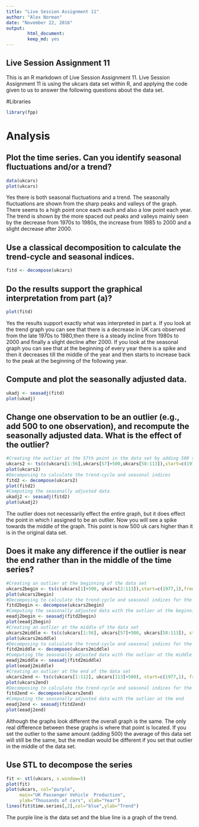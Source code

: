 ```yaml
---
title: "Live Session Assignment 11"
author: "Alex Norman"
date: "November 22, 2016"
output: 
        html_document:
        keep_md: yes
---
```

 
## Live Session Assignment 11

This is an R markdown of Live Session Assignment 11. Live Session Assignment 11 is using the ukcars data set within R, and applying the code given to us to answer the following questions about the data set. 

#Libraries
```r
library(fpp)
```

# Analysis

## Plot the time series. Can you identify seasonal fluctuations and/or a trend?  
```r
data(ukcars)
plot(ukcars)

```

Yes there is both seasonal fluctuations and a trend. The seasonally fluctuations are shown from the sharp peaks and valleys of the graph. There seems to a high point once each each and also a low point each year.  The trend is shown by the more spaced out peaks and valleys mainly seen by the decrease from 1970s to 1980s, the increase from 1985 to 2000 and a slight decrease after 2000. 

## Use a classical decomposition to calculate the trend-cycle and seasonal indices. 
```r
fitd <- decompose(ukcars)
```
 
## Do the results support the graphical interpretation from part (a)? 
```r
plot(fitd)

```

Yes the results support exactly what was interpreted in part a. If you look at the trend graph you can see that there is a decrease in UK cars observed from the late 1970s to 1980,then there is a steady incline from 1980s to 2000 and finally a slight decline after 2000. If you look at the seasonal graph you can see that at the beginning of every year there is a spike and then it decreases till the middle of the year and then starts to increase back to the peak at the beginning of the following year.
 
## Compute and plot the seasonally adjusted data. 
```r
ukadj <- seasadj(fitd)
plot(ukadj) 

```
 
## Change one observation to be an outlier (e.g., add 500 to one observation), and recompute the seasonally adjusted data. What is the effect of the outlier? 
```r
#Creating the outlier at the 57th point in the data set by adding 500 to its value
ukcars2 <- ts(c(ukcars[1:56],ukcars[57]+500,ukcars[58:113]),start=c(1977,1),frequency=4)
plot(ukcars2)
#Decomposing to calculate the trend-cycle and seasonal indices
fitd2 <- decompose(ukcars2)
plot(fitd2)
#Computing the seasonally adjusted data
ukadj2 <- seasadj(fitd2)
plot(ukadj2) 

```

The outlier does not necessarily effect the entire graph, but it does effect the point in which I assigned to be an outlier. Now you will see a spike towards the middle of the graph. This point is now 500 uk cars higher than it is in the original data set.  

## Does it make any difference if the outlier is near the end rather than in the middle of the time series? 
```r
#Creating an outlier at the beginning of the data set 
ukcars2begin <- ts(c(ukcars[1]+500, ukcars[2:113]),start=c(1977,1),frequency=4)
plot(ukcars2begin)
#Decomposing to calculate the trend-cycle and seasonal indices for the outlier in the beginning
fitd2begin <- decompose(ukcars2begin) 
#Computing the seasonally adjusted data with the outlier at the beginning
eeadj2begin <- seasadj(fitd2begin)
plot(eeadj2begin)
#Creating an outlier at the middle of the data set
ukcars2middle <- ts(c(ukcars[1:56], ukcars[57]+500, ukcars[58:113]), start=c(1977,1), frequency=4)
plot(ukcars2middle)
#Decomposing to calculate the trend-cycle and seasonal indices for the outlier in the middle
fitd2middle <- decompose(ukcars2middle) 
#Computing the seasonally adjusted data with the outlier at the middle
eeadj2middle <- seasadj(fitd2middle)
plot(eeadj2middle)
#Creating an outlier at the end of the data set
ukcars2end <- ts(c(ukcars[1:112], ukcars[113]+500), start=c(1977,1), frequency = 4)
plot(ukcars2end)
#Decomposing to calculate the trend-cycle and seasonal indices for the outlier in the end
fitd2end <- decompose(ukcars2end) 
#Computing the seasonally adjusted data with the outlier at the end
eeadj2end <- seasadj(fitd2end)
plot(eeadj2end)

```

Although the graphs look different the overall graph is the same. The only real  difference between these graphs is where that point is located. If you set the outlier to the same amount (adding 500) the average of this data set will still be the same, but the median would be different if you set that outlier in the middle of the data set.  
 
## Use STL to decompose the series
```r
fit <- stl(ukcars, s.window=5)
plot(fit)
plot(ukcars, col="purple",
     main="UK Passenger Vehicle  Production",
     ylab="Thousands of cars", xlab="Year")
lines(fit$time.series[,2],col="blue",ylab="Trend")

```

The purple line is the data set and the blue line is a graph of the trend.
